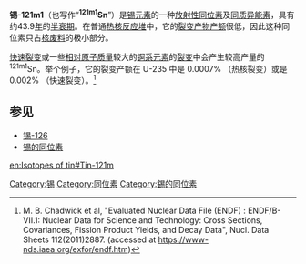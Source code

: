 {{模板:中等寿命裂变产物}}

'''锡-121m1'''（也写作“'''<sup>121m1</sup>Sn'''”）是[[锡|锡]][[元素|元素]]的一种[[放射性同位素|放射性同位素]]及[[同质异能素|同质异能素]]，具有约43.9[[年|年]]的[[半衰期|半衰期]]。在普通[[热核反应堆|热核反应堆]]中，它的[[裂变产物产额|裂变产物产额]]很低，因此这种同位素只占[[核废料|核废料]]的极小部分。

[[快速裂变|快速裂变]]或一些[[相对原子质量|相对原子质量]]较大的[[锕系元素|锕系元素]]的[[裂变|裂变]]中会产生较高产量的<sup>121m1</sup>Sn。举个例子，它的裂变产额在 U-235 中是 0.0007% （热核裂变）或是 0.002% （快速裂变）。<ref name="Chadwick">M. B. Chadwick et al, "Evaluated Nuclear Data File (ENDF) : ENDF/B-VII.1: Nuclear Data for Science and Technology: Cross Sections, Covariances, Fission Product Yields, and Decay Data", Nucl. Data Sheets 112(2011)2887. (accessed at https://www-nds.iaea.org/exfor/endf.htm)</ref>

==参见==
*[[锡-126|锡-126]]
*[[锡的同位素|锡的同位素]]

[[Category:锡|Category:锡]]
[[Category:同位素|Category:同位素]]
[[Category:錫的同位素|Category:錫的同位素]]

{{元素小作品}}

[[en:Isotopes_of_tin#Tin-121m|en:Isotopes of tin#Tin-121m]]